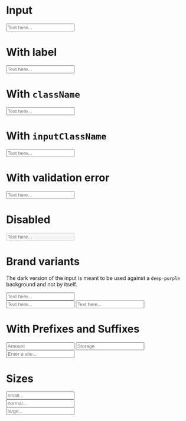 
<Meta title="Input" component={Input} />

# Input

<Preview>
  <Story name="Default">
    <Input id="input-default" placeholder="Text here..." />
  </Story>
</Preview>

# With label

<Preview>
  <Story name="With label">
    <Input id="input-with-label" label="Name" placeholder="Text here..." />
  </Story>
</Preview>

# With `className`

<Preview>
  <Story name="With className">
    <Input className="w-1/3" placeholder="Text here..." />
  </Story>
</Preview>

# With `inputClassName`

<Preview>
  <Story name="With inputClassName">
    <Input inputClassName="h-20" className="w-1/3" placeholder="Text here..." />
  </Story>
</Preview>

# With validation error

<Preview>
  <Story name="With validation error">
    <Input error className="w-1/3" placeholder="Text here..." />
  </Story>
</Preview>

# Disabled

<Preview>
  <Story name="Disabled">
    <Input disabled className="w-1/3" placeholder="Text here..." />
  </Story>
</Preview>

# Brand variants

The dark version of the input is meant to be used against a `deep-purple` background and not by itself.

<Preview>
  <Story name="Brand variants">
    <Input
      className="w-1/3"
      variant="brand"
      label="Name"
      placeholder="Text here..."
    />
    <div className="bg-brand-deepPurple p-2 my-2 block">
      <Input
        className="w-1/3"
        variant="brand-dark"
        placeholder="Text here..."
        label="Name"
      />
      <Input
        className="mt-2 w-1/3"
        variant="brand-dark"
        placeholder="Text here..."
        label="Error on dark input"
        error
      />
    </div>
  </Story>
</Preview>

# With Prefixes and Suffixes

<Preview>
  <Story name="Prefixes and Suffixes">
    <div className="flex flex-col gap-2">
      <Input
        className="w-1/3"
        placeholder="Amount"
        type="number"
        min={0}
        step={10}
        max={100}
        prefix="$"
      />
      <Input
        className="w-1/3"
        placeholder="Storage"
        type="number"
        min={0}
        step={10}
        max={100}
        suffix="TB"
      />
      <Input
        className="w-1/3"
        placeholder="Enter a site..."
        prefix="https://"
        suffix=".com"
      />
    </div>
  </Story>
</Preview>

# Sizes

<Preview>
  <Story name="Sizes">
    <div class="mt-2">
      <Input
        className="w-1/3"
        label="Name"
        placeholder="small..."
        size="small"
      />
    </div>
    <div class="mt-5">
      <Input
        className="w-1/3"
        label="Name"
        placeholder="normal..."
        size="normal"
      />
    </div>
    <div class="mt-5">
      <Input
        className="w-1/3"
        label="Name"
        placeholder="large..."
        size="large"
      />
    </div>
  </Story>
</Preview>
